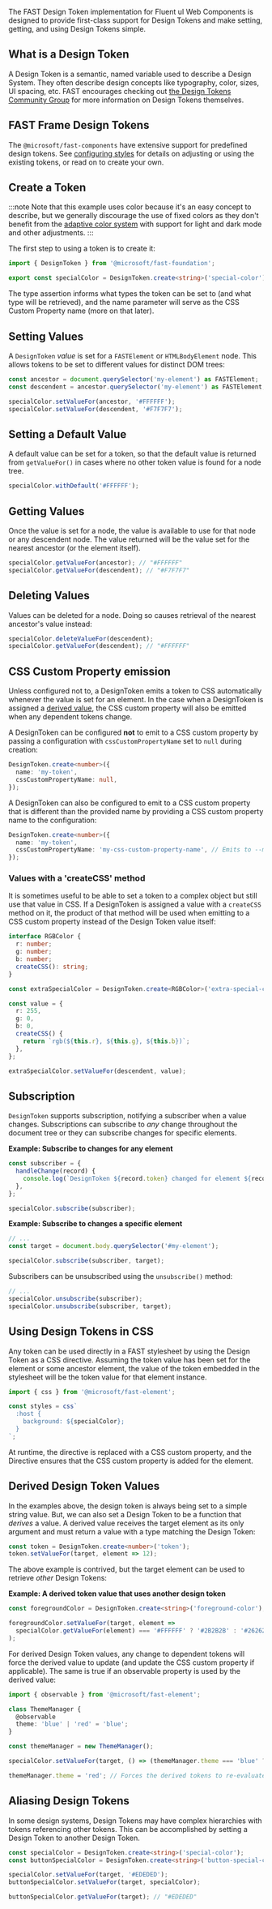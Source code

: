 
<Meta title="Design System/Design Tokens" />

The FAST Design Token implementation for Fluent uI Web Components is designed to provide first-class support for Design Tokens and make setting, getting, and using Design Tokens simple.

## What is a Design Token

A Design Token is a semantic, named variable used to describe a Design System. They often describe design concepts like typography, color, sizes, UI spacing, etc. FAST encourages checking out [the Design Tokens Community Group](https://github.com/design-tokens/community-group#design-tokens) for more information on Design Tokens themselves.

## FAST Frame Design Tokens

The `@microsoft/fast-components` have extensive support for predefined design tokens. See [configuring styles](/docs/design-systems/fast-frame#configuring-styles) for details on adjusting or using the existing tokens, or read on to create your own.

## Create a Token

:::note
Note that this example uses color because it's an easy concept to describe, but we generally discourage the use of fixed colors as they don't benefit from the [adaptive color system](/docs/design-systems/fast-frame#adaptive-color-system) with support for light and dark mode and other adjustments.
:::

The first step to using a token is to create it:

```ts
import { DesignToken } from '@microsoft/fast-foundation';

export const specialColor = DesignToken.create<string>('special-color');
```

The type assertion informs what types the token can be set to (and what type will be retrieved), and the name parameter will serve as the CSS Custom Property name (more on that later).

## Setting Values

A `DesignToken` _value_ is set for a `FASTElement` or `HTMLBodyElement` node. This allows tokens to be set to different values for distinct DOM trees:

```ts
const ancestor = document.querySelector('my-element') as FASTElement;
const descendent = ancestor.querySelector('my-element') as FASTElement;

specialColor.setValueFor(ancestor, '#FFFFFF');
specialColor.setValueFor(descendent, '#F7F7F7');
```

## Setting a Default Value

A default value can be set for a token, so that the default value is returned from `getValueFor()` in cases where no other token value is found for a node tree.

```ts
specialColor.withDefault('#FFFFFF');
```

## Getting Values

Once the value is set for a node, the value is available to use for that node or any descendent node. The value returned will be the value set for the nearest ancestor (or the element itself).

```ts
specialColor.getValueFor(ancestor); // "#FFFFFF"
specialColor.getValueFor(descendent); // "#F7F7F7"
```

## Deleting Values

Values can be deleted for a node. Doing so causes retrieval of the nearest ancestor's value instead:

```ts
specialColor.deleteValueFor(descendent);
specialColor.getValueFor(descendent); // "#FFFFFF"
```

## CSS Custom Property emission

Unless configured not to, a DesignToken emits a token to CSS automatically whenever the value is set for an element. In the case when a DesignToken is assigned a [derived value](#derived-design-token-values), the CSS custom property will also be emitted when any dependent tokens change.

A DesignToken can be configured **not** to emit to a CSS custom property by passing a configuration with `cssCustomPropertyName` set to `null` during creation:

```ts
DesignToken.create<number>({
  name: 'my-token',
  cssCustomPropertyName: null,
});
```

A DesignToken can also be configured to emit to a CSS custom property that is different than the provided name by providing a CSS custom property name to the configuration:

```ts
DesignToken.create<number>({
  name: 'my-token',
  cssCustomPropertyName: 'my-css-custom-property-name', // Emits to --my-css-custom-property-name
});
```

### Values with a 'createCSS' method

It is sometimes useful to be able to set a token to a complex object but still use that value in CSS. If a DesignToken is assigned a value with a `createCSS` method on it, the product of that method will be used when emitting to a CSS custom property instead of the Design Token value itself:

```ts
interface RGBColor {
  r: number;
  g: number;
  b: number;
  createCSS(): string;
}

const extraSpecialColor = DesignToken.create<RGBColor>('extra-special-color');

const value = {
  r: 255,
  g: 0,
  b: 0,
  createCSS() {
    return `rgb(${this.r}, ${this.g}, ${this.b})`;
  },
};

extraSpecialColor.setValueFor(descendent, value);
```

## Subscription

`DesignToken` supports subscription, notifying a subscriber when a value changes. Subscriptions can subscribe to _any_ change throughout the document tree or they can subscribe changes for specific elements.

**Example: Subscribe to changes for any element**

```ts
const subscriber = {
  handleChange(record) {
    console.log(`DesignToken ${record.token} changed for element ${record.target}`);
  },
};

specialColor.subscribe(subscriber);
```

**Example: Subscribe to changes a specific element**

```ts
// ...
const target = document.body.querySelector('#my-element');

specialColor.subscribe(subscriber, target);
```

Subscribers can be unsubscribed using the `unsubscribe()` method:

```ts
// ...
specialColor.unsubscribe(subscriber);
specialColor.unsubscribe(subscriber, target);
```

## Using Design Tokens in CSS

Any token can be used directly in a FAST stylesheet by using the Design Token as a CSS directive. Assuming the token value has been set for the element or some ancestor element, the value of the token embedded in the stylesheet will be the token value for that element instance.

```ts
import { css } from '@microsoft/fast-element';

const styles = css`
  :host {
    background: ${specialColor};
  }
`;
```

At runtime, the directive is replaced with a CSS custom property, and the Directive ensures that the CSS custom property is added for the element.

## Derived Design Token Values

In the examples above, the design token is always being set to a simple string value. But, we can also set a Design Token to be a function that _derives_ a value. A derived value receives the target element as its only argument and must return a value with a type matching the Design Token:

```ts
const token = DesignToken.create<number>('token');
token.setValueFor(target, element => 12);
```

The above example is contrived, but the target element can be used to retrieve _other_ Design Tokens:

**Example: A derived token value that uses another design token**

```ts
const foregroundColor = DesignToken.create<string>('foreground-color');

foregroundColor.setValueFor(target, element =>
  specialColor.getValueFor(element) === '#FFFFFF' ? '#2B2B2B' : '#262626',
);
```

For derived Design Token values, any change to dependent tokens will force the derived value to update (and update the CSS custom property if applicable). The same is true if an observable property is used by the derived value:

```ts
import { observable } from '@microsoft/fast-element';

class ThemeManager {
  @observable
  theme: 'blue' | 'red' = 'blue';
}

const themeManager = new ThemeManager();

specialColor.setValueFor(target, () => (themeManager.theme === 'blue' ? '#0000FF' : '#FF0000'));

themeManager.theme = 'red'; // Forces the derived tokens to re-evaluate and CSS custom properties to update if applicable
```

## Aliasing Design Tokens

In some design systems, Design Tokens may have complex hierarchies with tokens referencing other tokens. This can be accomplished by setting a Design Token to another Design Token.

```ts
const specialColor = DesignToken.create<string>('special-color');
const buttonSpecialColor = DesignToken.create<string>('button-special-color');

specialColor.setValueFor(target, '#EDEDED');
buttonSpecialColor.setValueFor(target, specialColor);

buttonSpecialColor.getValueFor(target); // "#EDEDED"
```
